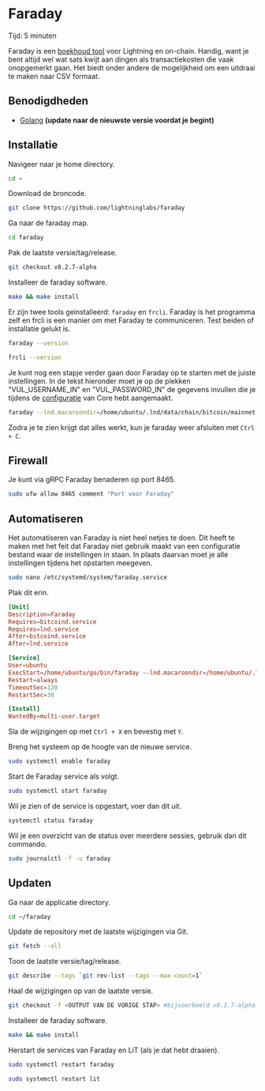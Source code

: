 
# Faraday

<Callout emoji="&#x2139;">
	Tijd: 5 minuten
</Callout>

Faraday is een [boekhoud tool](https://lightning.engineering/posts/2020-09-15-faraday-accounting) voor Lightning en on-chain. Handig, want je bent altijd wel wat sats kwijt aan dingen als transactiekosten die vaak onopgemerkt gaan. Het biedt onder andere de mogelijkheid om een uitdraai te maken naar CSV formaat.

## Benodigdheden

* [Golang](/raspberry-pi/common-dependencies#golang) **\(update naar de nieuwste versie voordat je begint\)**

## Installatie

Navigeer naar je home directory.

```bash
cd ~
```

Download de broncode.

```bash
git clone https://github.com/lightninglabs/faraday
```

Ga naar de faraday map.

```bash
cd faraday
```

Pak de laatste versie/tag/release.

```bash
git checkout v0.2.7-alpha
```

Installeer de faraday software.

```bash
make && make install
```

Er zijn twee tools geinstalleerd: `faraday` en `frcli`. Faraday is het programma zelf en frcli is een manier om met Faraday te communiceren. Test beiden of installatie gelukt is.

```bash
faraday --version

frcli --version
```

Je kunt nog een stapje verder gaan door Faraday op te starten met de juiste instellingen. In de tekst hieronder moet je op de plekken "VUL\_USERNAME\_IN" en "VUL\_PASSWORD\_IN" de gegevens invullen die je tijdens de [configuratie](/bitcoin-core/configure-and-start) van Core hebt aangemaakt.

```bash
faraday --lnd.macaroondir=/home/ubuntu/.lnd/data/chain/bitcoin/mainnet --lnd.tlscertpath=/home/ubuntu/.lnd/tls.cert --lnd.rpcserver=127.0.0.1:10009 --connect_bitcoin --bitcoin.host=127.0.0.1:8332 --bitcoin.user=VUL_USERNAME_IN --bitcoin.password=VUL_PASSWORD_IN
```

Zodra je te zien krijgt dat alles werkt, kun je faraday weer afsluiten met `Ctrl + C`.

## Firewall

Je kunt via gRPC Faraday benaderen op port 8465.

```bash
sudo ufw allow 8465 comment "Port voor Faraday"
```

## Automatiseren

Het automatiseren van Faraday is niet heel netjes te doen. Dit heeft te maken met het feit dat Faraday niet gebruik maakt van een configuratie bestand waar de instellingen in staan. In plaats daarvan moet je alle instellingen tijdens het opstarten meegeven.

```bash
sudo nano /etc/systemd/system/faraday.service
```

Plak dit erin.

```toml
[Unit]
Description=Faraday
Requires=bitcoind.service
Requires=lnd.service
After=bitcoind.service
After=lnd.service

[Service]
User=ubuntu
ExecStart=/home/ubuntu/go/bin/faraday --lnd.macaroondir=/home/ubuntu/.lnd/data/chain/bitcoin/mainnet --lnd.tlscertpath=/home/ubuntu/.lnd/tls.cert --lnd.rpcserver=127.0.0.1:10009 --connect_bitcoin --bitcoin.host=127.0.0.1:8332 --bitcoin.user=VUL_USERNAME_IN --bitcoin.password=VUL_PASSWORD_IN
Restart=always
TimeoutSec=120
RestartSec=30

[Install]
WantedBy=multi-user.target
```

Sla de wijzigingen op met `Ctrl + X` en bevestig met `Y`.

Breng het systeem op de hoogte van de nieuwe service.

```bash
sudo systemctl enable faraday
```

Start de Faraday service als volgt.

```bash
sudo systemctl start faraday
```

Wil je zien of de service is opgestart, voer dan dit uit.

```bash
systemctl status faraday
```

Wil je een overzicht van de status over meerdere sessies, gebruik dan dit commando.

```bash
sudo journalctl -f -u faraday
```

## Updaten

Ga naar de applicatie directory.

```bash
cd ~/faraday
```

Update de repository met de laatste wijzigingen via Git.

```bash
git fetch --all
```

Toon de laatste versie/tag/release.

```bash
git describe --tags `git rev-list --tags --max-count=1`
```

Haal de wijzigingen op van de laatste versie.

```bash
git checkout -f <OUTPUT VAN DE VORIGE STAP> #bijvoorbeeld v0.2.7-alpha
```

Installeer de faraday software.

```bash
make && make install
```

Herstart de services van Faraday en LiT (als je dat hebt draaien).

```bash
sudo systemctl restart faraday

sudo systemctl restart lit
```